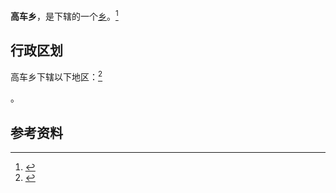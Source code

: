 {{中国乡级行政区
|景观照片文件名 = 
|景观照片描述 = 
|汉语拼音 = 
|其他语言 = 
|其他语言名称 = 
|旧称 = 
|地名出处 = 
|位置图文件名 = 
|位置图描述 = 
|自定义图片= 
|建置时间 = 
|政府驻地 = 
|毗邻 = 
|总面积 = 
|总人口 = 
|总人口年份 = 
|户籍人口 = 
|户籍人口年份 = 
|常住人口 = 
|常住人口年份 = 
|人口密度 = 
|GDP = 
|GDP年份 = 
|邮政编码 = 
|电话区号 = 596
|官方网站 = 
|网站名称 = 
|35/06/29/200/000}}

'''高车乡'''，是{{PRC admin/fullname|35/06/29/200/000|3}}下辖的一个[[乡级行政区|乡]]。<ref>{{PRC admin/ref sgc|{{PRC admin/parent|35/06/29/200/000}}}}</ref>

== 行政区划 ==

高车乡下辖以下地区：<ref>{{PRC admin/ref sgc|35/06/29/200/000}}</ref>

{{PRC admin/children|35/06/29/200/000}}。

== 参考资料 ==

{{reflist}}

{{行政区划小作品}}
{{PRC admin/navcat|35/06/29/200/000}}